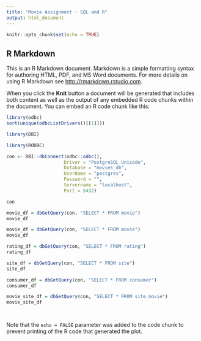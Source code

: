 ```yaml
---
title: "Movie Assignment - SQL and R"
output: html_document
---
```


```r
knitr::opts_chunk$set(echo = TRUE)
```

## R Markdown

This is an R Markdown document. Markdown is a simple formatting syntax for authoring HTML, PDF, and MS Word documents. For more details on using R Markdown see <http://rmarkdown.rstudio.com>.

When you click the **Knit** button a document will be generated that includes both content as well as the output of any embedded R code chunks within the document. You can embed an R code chunk like this:

```r
library(odbc)
sort(unique(odbcListDrivers()[[1]]))
```


```r
library(DBI)
```

```r
library(RODBC)
```

```r
con <- DBI::dbConnect(odbc::odbc(),
                     Driver = "PostgreSQL Unicode",
                     Database = "movies_db",
                     UserName = "postgres",
                     Password = "",
                     Servername = "localhost",
                     Port = 5432)
```

```r
con
```

```r
movie_df = dbGetQuery(con, "SELECT * FROM movie")
movie_df
```

```r
movie_df = dbGetQuery(con, "SELECT * FROM movie")
movie_df
```

```r
rating_df = dbGetQuery(con, "SELECT * FROM rating")
rating_df
```

```r
site_df = dbGetQuery(con, "SELECT * FROM site")
site_df
```

```r
consumer_df = dbGetQuery(con, "SELECT * FROM consumer")
consumer_df
```

```r
movie_site_df = dbGetQuery(con, "SELECT * FROM site_movie")
movie_site_df
```

```r

```

```r

```

Note that the `echo = FALSE` parameter was added to the code chunk to prevent printing of the R code that generated the plot.
